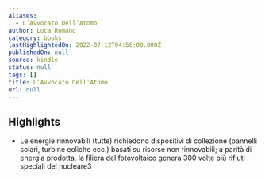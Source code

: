 ```yaml
---
aliases:
  - L’Avvocato Dell’Atomo
author: Luca Romano
category: books
lastHighlightedOn: 2022-07-12T04:56:00.000Z
publishedOn: null
source: kindle
status: null
tags: []
title: L’Avvocato Dell’Atomo
url: null
---
```

## Highlights

- Le energie rinnovabili (tutte) richiedono dispositivi di collezione (pannelli solari, turbine eoliche ecc.) basati su risorse non rinnovabili; a parità di energia prodotta, la filiera del fotovoltaico genera 300 volte più rifiuti speciali del nucleare3
